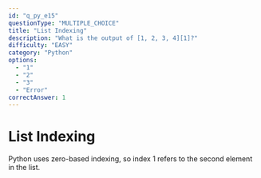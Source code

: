 ```yaml
---
id: "q_py_e15"
questionType: "MULTIPLE_CHOICE"
title: "List Indexing"
description: "What is the output of [1, 2, 3, 4][1]?"
difficulty: "EASY"
category: "Python"
options:
  - "1"
  - "2"
  - "3"
  - "Error"
correctAnswer: 1
---
```


# List Indexing

Python uses zero-based indexing, so index 1 refers to the second element in the list.
